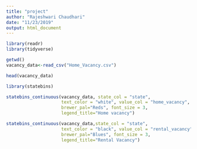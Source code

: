 ---
title: "project"
author: "Rajeshwari Chaudhari"
date: "11/23/2019"
output: html_document
---

```{r}
library(readr)
library(tidyverse)
```

```{r}
getwd()
vacancy_data<-read_csv("Home_Vacancy.csv")
```

```{r}
head(vacancy_data)
```

```{r}
library(statebins)

statebins_continuous(vacancy_data, state_col = "state",
                     text_color = "white", value_col = "home_vacancy",
                     brewer_pal="Reds", font_size = 3,
                     legend_title="Home vacancy")

statebins_continuous(vacancy_data,state_col = "state",
                     text_color = "black", value_col = "rental_vacancy",
                     brewer_pal="Blues", font_size = 3,
                     legend_title="Rental Vacancy")
```


